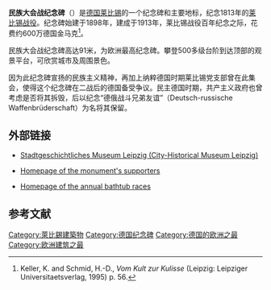 {{Infobox monument
|monument_name = 民族大会战纪念碑
|native_name   = ''Völkerschlachtdenkmal''
|image         = Völkerschlachtdenkmal Leipzig beim Nacht.jpg
|caption       = 2015年的夜景
|location      = {{GER}} [[薩克森自由邦|薩克森自由邦]][[莱比锡|莱比锡]]
|designer      = 布魯諾·施密茨
|type          =
|material      = 花崗岩面混凝土
|length        = {{convert|80|m}}
|width         = {{convert|70|m}}
|height        = {{convert|91|m}}
|begin         = 1898年10月18日
|complete      = 
|open          = 1913年10月18日
|dedicated_to  = [[莱比锡战役|莱比锡战役]]
|map_image     = 
|map_caption   = 
|map_width     = 
|coordinates   = {{Coord|51|18|44|N|12|24|47|E|region:DE-SN_type:landmark|display=inline,title}}
|lat           = 
|long          = 
|extra         =
}}
'''民族大会战纪念碑'''（{{lang-de|'''Völkerschlachtdenkmal'''}}）是[[德国|德国]][[莱比锡|莱比锡]]的一个纪念碑和主要地标，纪念1813年的[[莱比锡战役|莱比锡战役]]。纪念碑始建于1898年，建成于1913年，莱比锡战役百年纪念之际，花费约600万德国金马克<ref>Keller, K. and Schmid, H.-D., ''Vom Kult zur Kulisse'' (Leipzig: Leipziger Universitaetsverlag, 1995) p. 56.</ref>。

民族大会战纪念碑高达91米，为欧洲最高纪念碑。攀登500多级台阶到达顶部的观景平台，可欣赏城市及周围景色。

因为此纪念碑宣扬的民族主义精神，再加上纳粹德国时期莱比锡党支部曾在此集会，使得这个纪念碑在二战后的德国备受争议。民主德国时期，共产主义政府也曾考虑是否将其拆毁，后以纪念“德俄战斗兄弟友谊”（Deutsch-russische Waffenbrüderschaft）为名将其保留。

== 外部链接 ==

* {{en icon}} {{de icon}} [http://www.stadtgeschichtliches-museum-leipzig.de/site_english/voelkerschlachtdenkmal/index.php Stadtgeschichtliches Museum Leipzig (City-Historical Museum Leipzig)] {{Wayback|url=http://www.stadtgeschichtliches-museum-leipzig.de/site_english/voelkerschlachtdenkmal/index.php |date=20091103141325 }}
* {{de icon}} [https://web.archive.org/web/20090423085036/http://www.voelkerschlachtdenkmal.de/joomla/index.php Homepage of the monument's supporters]
* {{de icon}} [https://web.archive.org/web/20051215020809/http://www.nato-leipzig.de/badewannenrennen/index.html Homepage of the annual bathtub races]
{{Commons category|Völkerschlachtdenkmal}}
==参考文献==
{{Reflist|2}}

{{Authority control}}
[[Category:萊比錫建築物|Category:萊比錫建築物]]
[[Category:德国纪念碑|Category:德国纪念碑]]
[[Category:德国的欧洲之最|Category:德国的欧洲之最]]
[[Category:欧洲建筑之最|Category:欧洲建筑之最]]